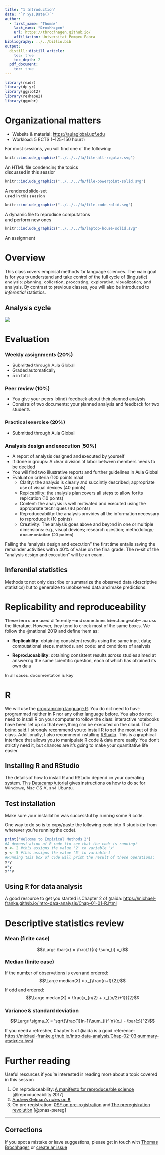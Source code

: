 ```yaml
---
title: "1 Introduction"
date: "`r Sys.Date()`"
author:
  - first_name: "Thomas"
    last_name: "Brochhagen"
    url: https://tbrochhagen.github.io/
    affiliation: Universitat Pompeu Fabra
bibliography: ../../biblio.bib
output:
  distill::distill_article:
    toc: true
    toc_depth: 2
  pdf_document:
    toc: true
---
```




```r
library(readr)
library(dplyr)
library(ggplot2)
library(reshape2)
library(ggpubr)
```


# Organizational matters

  * Website & material: [https://aulaglobal.upf.edu](https://aulaglobal.upf.edu)
  * Workload: 5 ECTS (~125-150 hours)

For most sessions, you will find one of the following:

:::float-image
```r
knitr::include_graphics("../../../fa/file-alt-regular.svg")
```
An HTML file condencing the topics <br>discussed in this session 
:::

:::float-image
```r
knitr::include_graphics("../../../fa/file-powerpoint-solid.svg")
```
A rendered slide-set<br> used in this session
:::


:::float-image
```r
knitr::include_graphics("../../../fa/file-code-solid.svg")
```
A dynamic file to reproduce computations<br> and perform new ones
:::

:::float-image
```r
knitr::include_graphics("../../../fa/laptop-house-solid.svg")
```
An assignment 
:::

# Overview

This class covers empirical methods for language sciences. The main goal is for you to understand and take control of the full cycle of (linguistic) analysis: planning; collection; processing; exploration; visualization; and analysis. By contrast to previous classes, you will also be introduced to *inferential* statistics.

## Analysis cycle

<img src="cycle.png"/>


# Evaluation

### Weekly assignments (20%)
  * Submitted through Aula Global
  * Graded automatically
  * 5 in total

### Peer review (10%)
  * You give your peers (blind) feedback about their planned analysis
  * Consists of two documents: your planned analysis and feedback for two students

### Practical exercise (20%)
  * Submitted through Aula Global

### Analysis design and execution (50%)
  * A report of analysis designed and executed by yourself
  * If done in groups: A clear division of labor between members needs to be decided
  * You will find two illustrative reports and further guidelines in Aula Global
  * Evaluation criteria (100 points max)
    * Clarity: the analysis is clearly and succintly described; appropriate use of visual devices (40 points)
    * Replicability: the analysis plan covers all steps to allow for its replication (10 points)
    * Content: the analysis is well motivated and executed using the appropriate techniques (40 points)
    * Reproduceability: the analysis provides all the information necessary to reproduce it (10 points)
    * Creativity: The analysis goes above and beyond in one or multiple dimensions: e.g., visual devices; research question; methodology; documentation (20 points)

Failing the "analysis design and execution" the first time entails saving the remainder activities with a 40% of value on the final grade. The re-sit of the "analysis design and execution" will be an exam.


## Inferential statistics

Methods to not only describe or summarize the observed data (descriptive statistics) but to generalize to unobserved data and make predictions.

# Replicability and reproduceability
These terms are used differently --and sometimes interchangeably-- across the literature. However, they tend to check most of the same boxes. We follow the @national:2019 and define them as:

  * **Replicability**: obtaining consistent results using the same input data; computational steps, methods, and code; and conditions of analysis

  * **Reproduceability**: obtaining consistent results across studies aimed at answering the same scientific question, each of which has obtained its own data
  
In all cases, documentation is key

# R 

We will use the [programming language R](https://www.r-project.org/). You do not need to have programmed neither in R nor any other language before. You also do not need to install R on your computer to follow the class: interactive notebooks have been set up so that everything can be executed on the cloud. That being said, I strongly recommend you to install R to get the most out of this class. Additionally, I also recommend installing [RStudio](https://rstudio.com/). This is a graphical interface that allows you to manipulate R code & data more easily. You don't strictly need it, but chances are it's going to make your quantitative life easier.

## Installing R and RStudio

The details of how to install R and RStudio depend on your operating system. [This Datacamp tutorial](https://www.datacamp.com/community/tutorials/installing-R-windows-mac-ubuntu) gives instructions on how to do so for Windows, Mac OS X, and Ubuntu.

## Test installation 
Make sure your installation was successful by running some R code. 

One way to do so is to copy/paste the following code into R studio (or from wherever you're running the code).

```r
print('Welcome to Empirical Methods 2')
#A demonstration of R code (to see that the code is running)
x <- 2 #this assigns the value '2' to variable 'x'
y <- 5 #this assigns the value '5' to variable 5
#Running this box of code will print the result of these operations:
x+y 
x*y
x**y
```

## Using R for data analysis
A good resource to get you started is Chapter 2 of @aida: [https://michael-franke.github.io/intro-data-analysis/Chap-01-01-R.html](https://michael-franke.github.io/intro-data-analysis/Chap-01-01-R.html)

# Descriptive statistics review

### Mean (finite case)
$$\Large \bar{x} = \frac{1}{n} \sum_{i} x_i$$


### Median (finite case)
If the number of observations is even and ordered:
$$\Large median(X) = x_{\frac{n+1}{2}}$$

If odd and ordered:
$$\Large median(X) = \frac{x_{n/2} + x_{(n/2)+1}}{2}$$


### Variance & standard deviation


$$\Large \sigma_X = \sqrt{\frac{1}{n-1}\sum_{i}^{n}(x_i - \bar{x})^2}$$

If you need a refresher, Chapter 5 of @aida is a good reference: [https://michael-franke.github.io/intro-data-analysis/Chap-02-03-summary-statistics.html](https://michael-franke.github.io/intro-data-analysis/Chap-02-03-summary-statistics.html)

# Further reading 
Useful resources if you're interested in reading more about a topic covered in this session

  1. On reproduceability: [A manifesto for reproduceable science](https://www.nature.com/articles/s41562-016-0021) [@reproduceability:2017]
  2. [Andrew Gelman's notes on R](http://www.stat.columbia.edu/~gelman/communication/Rnotes.pdf)
  3. On pre-registration: [OSF on pre-registration](https://www.cos.io/initiatives/prereg) and [The preregistration revolution](https://www.pnas.org/content/115/11/2600) [@pnas-prereg]

***

## Corrections {.appendix}
If you spot a mistake or have suggestions, please get in touch with [Thomas Brochhagen](https://brochhagen.github.io) or [create an issue](https://github.com/metodesempirics/metodesempirics.github.io/issues/new)
